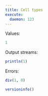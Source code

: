 ```yaml
---
title: Cell types
execute: 
  daemon: 123
---
```


Values:

```julia
1
```

Output streams:

```julia
println(1)
```

Errors:

```julia
div(1, 0)
```

```julia
versioninfo()
```